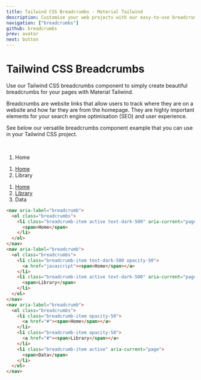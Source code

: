 ```yaml
---
title: Tailwind CSS Breadcrumbs - Material Tailwind
description: Customise your web projects with our easy-to-use breadcrumbs component for Tailwind CSS using Material Design guidelines.
navigation: ["breadcrumbs"]
github: breadcrumbs
prev: avatar
next: button
---
```


# Tailwind CSS Breadcrumbs

Use our Tailwind CSS breadcrumbs component to simply create beautiful breadcrumbs for your pages with Material Tailwind.

Breadcrumbs are website links that allow users to track where they are on a website and how far they are from the homepage. They are highly important elements for your search engine optimisation (SEO) and user experience.

See below our versatile breadcrumbs component example that you can use in your Tailwind CSS project.

<br />
<ComponentDemo id="breadcrumbs">
  <div className="w-1/2 text-left">
    <nav aria-label="breadcrumb">
      <ol className="breadcrumbs">
        <li
          className="breadcrumb-item active text-dark-500"
          aria-current="page"
        >
          <span>Home</span>
        </li>
      </ol>
    </nav>
    <nav aria-label="breadcrumb">
      <ol className="breadcrumbs">
        <li className="breadcrumb-item text-dark-500 opacity-50">
          <a href="javascript">
            <span>Home</span>
          </a>
        </li>
        <li
          className="breadcrumb-item active text-dark-500"
          aria-current="page"
        >
          <span>Library</span>
        </li>
      </ol>
    </nav>
    <nav aria-label="breadcrumb">
      <ol className="breadcrumbs">
        <li className="breadcrumb-item opacity-50">
          <a href="#">
            <span>Home</span>
          </a>
        </li>
        <li className="breadcrumb-item opacity-50">
          <a href="#">
            <span>Library</span>
          </a>
        </li>
        <li className="breadcrumb-item active" aria-current="page">
          <span>Data</span>
        </li>
      </ol>
    </nav>
  </div>
</ComponentDemo>

```html showLineNumbers
<nav aria-label="breadcrumb">
  <ol class="breadcrumbs">
    <li class="breadcrumb-item active text-dark-500" aria-current="page">
      <span>Home</span>
    </li>
  </ol>
</nav>
<nav aria-label="breadcrumb">
  <ol class="breadcrumbs">
    <li class="breadcrumb-item text-dark-500 opacity-50">
      <a href="javascript"><span>Home</span></a>
    </li>
    <li class="breadcrumb-item active text-dark-500" aria-current="page">
      <span>Library</span>
    </li>
  </ol>
</nav>
<nav aria-label="breadcrumb">
  <ol class="breadcrumbs">
    <li class="breadcrumb-item opacity-50">
      <a href="#"><span>Home</span></a>
    </li>
    <li class="breadcrumb-item opacity-50">
      <a href="#"><span>Library</span></a>
    </li>
    <li class="breadcrumb-item active" aria-current="page">
      <span>Data</span>
    </li>
  </ol>
</nav>
```
